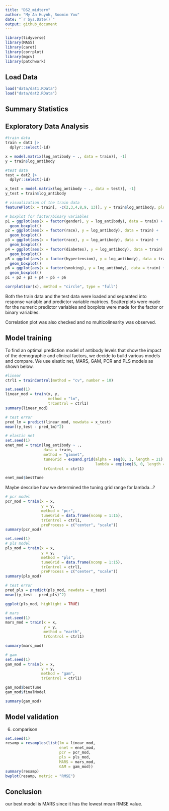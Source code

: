 ```yaml
---
title: "DS2_midterm"
author: "My An Huynh, Soomin You"
date: "`r Sys.Date()`"
output: github_document
---
```


```r
library(tidyverse)
library(MASS)
library(caret)
library(corrplot)
library(mgcv)
library(patchwork)
```

## Load Data
```r
load("data/dat1.RData")
load("data/dat2.RData")
```

## Summary Statistics 
## Exploratory Data Analysis 
```r
#train data 
train = dat1 |>
  dplyr::select(-id)

x = model.matrix(log_antibody ~ ., data = train)[, -1]
y = train$log_antibody

#test data 
test = dat2 |> 
  dplyr::select(-id)

x_test = model.matrix(log_antibody ~ ., data = test)[, -1]
y_test = train$log_antibody

# visualization of the train data 
featurePlot(x = train[, -c(2,3,4,8,9, 13)], y = train$log_antibody, plot = "scatter")

# boxplot for factor/binary variables 
p1 = ggplot(aes(x = factor(gender), y = log_antibody), data = train) + 
  geom_boxplot()
p2 = ggplot(aes(x = factor(race), y = log_antibody), data = train) + 
  geom_boxplot()
p3 = ggplot(aes(x = factor(race), y = log_antibody), data = train) + 
  geom_boxplot()
p4 = ggplot(aes(x = factor(diabetes), y = log_antibody), data = train) + 
  geom_boxplot()
p5 = ggplot(aes(x = factor(hypertension), y = log_antibody), data = train) + 
  geom_boxplot()
p6 = ggplot(aes(x = factor(smoking), y = log_antibody), data = train) + 
  geom_boxplot()
p1 + p2 + p3 + p4 + p5 + p6

corrplot(cor(x), method = "circle", type = "full")
```

Both the train data and the test data were loaded and separated into response variable and predictor variable matrices. Scatterplots were made for the numeric predictor variables and boxplots were made for the factor or binary variables. 

Correlation plot was also checked and no multicolinearity was observed. 


## Model training 
To find an optimal prediction model of antibody levels that show the impact of the demographic and clinical factors, we decide to build various models and compare. We use elastic net, MARS, GAM, PCR and PLS models as shown below. 

```r
#linear
ctrl1 = trainControl(method = "cv", number = 10)

set.seed(1)
linear_mod = train(x, y,
                   method = "lm", 
                   trControl = ctrl1)
summary(linear_mod)

# test error 
pred_lm = predict(linear_mod, newdata = x_test)
mean((y_test - pred_lm)^2)
```


```r
# elastic net 
set.seed(1)
enet_mod = train(log_antibody ~ ., 
                 data = train,
                 method = "glmnet", 
                 tuneGrid = expand.grid(alpha = seq(0, 1, length = 21), 
                                        lambda = exp(seq(6, 0, length = 100))),
                 trControl = ctrl1)

enet_mod$bestTune
```

Maybe describe how we determined the tuning grid range for lambda...? 


```r
# pcr model 
pcr_mod = train(x = x,
                y = y, 
                method = "pcr", 
                tuneGrid = data.frame(ncomp = 1:15), 
                trControl = ctrl1, 
                preProcess = c("center", "scale"))
summary(pcr_mod)
```

```r
set.seed(1)
# pls model 
pls_mod = train(x = x,
                y = y, 
                method = "pls", 
                tuneGrid = data.frame(ncomp = 1:15), 
                trControl = ctrl1, 
                preProcess = c("center", "scale"))
summary(pls_mod)

# test error 
pred_pls = predict(pls_mod, newdata = x_test)
mean((y_test - pred_pls)^2)

ggplot(pls_mod, highlight = TRUE)
```

```r
# mars
set.seed(1)
mars_mod = train(x = x, 
                 y = y, 
                 method = "earth", 
                 trControl = ctrl1)

summary(mars_mod)
```

```r
# gam  
set.seed(1)
gam_mod = train(x = x, 
                y = y, 
                method = "gam", 
                trControl = ctrl1)

gam_mod$bestTune
gam_mod$finalModel

summary(gam_mod)
```



## Model validation 
6) comparison 
```r
set.seed(1)
resamp = resamples(list(lm = linear_mod, 
                        enet = enet_mod, 
                        pcr = pcr_mod, 
                        pls = pls_mod,                         
                        MARS = mars_mod, 
                        GAM = gam_mod))
summary(resamp)
bwplot(resamp, metric = "RMSE")
```




## Conclusion 

our best model is MARS since it has the lowest mean RMSE value. 